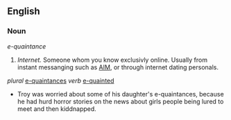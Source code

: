 ==English==
===Noun===
''e-quaintance''
#''Internet.'' Someone whom you know exclusivly online. Usually from instant messanging such as [[AIM]], or through internet dating personals.
''plural'' [[e-quaintances]] ''verb'' [[e-quainted]]

*Troy was worried about some of his daughter's e-quaintances, because he had hurd horror stories on the news about girls people being lured to meet and then kiddnapped.